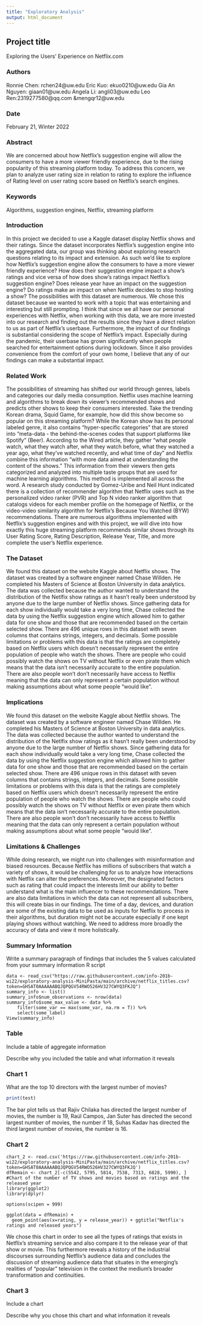 ```yaml
---
title: "Exploratory Analysis"
output: html_document
---
```


## Project title
Exploring the Users' Experience on Netflix.com

### Authors

Ronnie Chen: rchen24@uw.edu
Eric Kuo: ekuo0210@uw.edu
Gia An Nguyen: giaan01@uw.edu
Angela Li: angli03@uw.edu
Leo Ren:2319277580@qq.com &mengqr12@uw.edu

### Date

February 21, Winter 2022

### Abstract

We are concerned about how Netflix’s suggestion engine will allow the consumers to have a more viewer friendly experience, due to the rising popularity of this streaming platform today. To address this concern, we plan to analyze user rating size in relation to rating to explore the influence of Rating level on user rating score based on Netflix's search engines.

### Keywords

Algorithms, suggestion engines, Netflix, streaming platform

### Introduction  

In this project we decided to use a Kaggle dataset display Netflix shows and their ratings. Since the dataset incorporates Netflix’s suggestion engine into the aggregated data, our group was thinking about exploring research questions relating to its impact and extension. As such we’d like to explore how Netflix’s suggestion engine allow the consumers to have a more viewer friendly experience? How does their suggestion engine impact a show’s ratings and vice versa of how does show’s ratings impact Netflix’s suggestion engine? Does release year have an impact on the suggestion engine? Do ratings make an impact on when Netflix decides to stop hosting a show? The possibilities with this dataset are numerous. We chose this dataset because we wanted to work with a topic that was entertaining and interesting but still prompting. I think that since we all have our personal experiences with Netflix, when working with this data, we are more invested into our research and finding out the results since they have a direct relation to us as part of Netflix’s userbase. Furthermore, the impact of our findings is substantial considering the scope of Netflix’s impact. Especially during the pandemic, their userbase has grown significantly when people searched for entertainment options during lockdown. Since it also provides convenience from the comfort of your own home, I believe that any of our findings can make a substantial impact.

### Related Work  

The possibilities of streaming has shifted our world through genres, labels and categories our daily media consumption. Netflix uses machine learning and algorithms to break down its viewer's recommended shows and predicts other shows to keep their consumers interested. Take the trending Korean drama, Squid Game, for example, how did this show become so popular on this streaming platform? While the Korean show has its personal labeled genre, it also contains "hyper-specific categories" that are stored into "meta-data - the behind-the-scenes codes that support platforms like Spotify" (Beer). According to the Wired article, they gather "what people watch, what they watch after, what they watch before, what they watched a year ago, what they've watched recently, and what time of day" and Netflix combine this information "with more data aimed at understanding the content of the shows." This information from their viewers then gets categorized and analyzed into multiple taste groups that are used for machine learning algorithms. This method is implemented all across the word. A research study conducted by Gomez-Uribe and Neil Hunt indicated there is a collection of recommender algorithm that Netflix uses such as the personalized video ranker (PVR) and Top N video ranker algorithm that catalogs videos for each member profile on the homepage of Netflix, or the video-video similarity algorithm for Netflix's Because You Watched (BYW) recommendations. There are numerous algorithms implemented with Netflix's suggestion engines and with this project, we will dive into how exactly this huge streaming platform recommends similar shows through its User Rating Score, Rating Description, Release Year, Title, and more complete the user's Netflix experience.

### The Dataset

We found this dataset on the website Kaggle about Netflix shows. The dataset was created by a software engineer named Chase Willden. He completed his Masters of Science at Boston University in data analytics. The data was collected because the author wanted to understand the distribution of the Netlfix show ratings as it hasn't really been understood by anyone due to the large number of Netflix shows. Since gathering data for each show individually would take a very long time, Chase collected the data by using the Netflix suggestion engine which allowed him to gather data for one show and those that are recommended based on the certain selected show. There are 496 unique rows in this dataset with seven columns that contains strings, integers, and decimals. Some possible limitations or problems with this data is that the ratings are completely based on Netflix users which doesn't necessarily represent the entire population of people who watch the shows. There are people who could possibly watch the shows on TV without Netflix or even pirate them which means that the data isn't necessarily accurate to the entire population. There are also people won't don't necessarily have access to Netflix meaning that the data can only represent a certain population without making assumptions about what some people "would like".

### Implications

We found this dataset on the website Kaggle about Netflix shows. The dataset was created by a software engineer named Chase Willden. He completed his Masters of Science at Boston University in data analytics. The data was collected because the author wanted to understand the distribution of the Netlfix show ratings as it hasn't really been understood by anyone due to the large number of Netflix shows. Since gathering data for each show individually would take a very long time, Chase collected the data by using the Netflix suggestion engine which allowed him to gather data for one show and those that are recommended based on the certain selected show. There are 496 unique rows in this dataset with seven columns that contains strings, integers, and decimals. Some possible limitations or problems with this data is that the ratings are completely based on Netflix users which doesn't necessarily represent the entire population of people who watch the shows. There are people who could possibly watch the shows on TV without Netflix or even pirate them which means that the data isn't necessarily accurate to the entire population. There are also people won't don't necessarily have access to Netflix meaning that the data can only represent a certain population without making assumptions about what some people "would like".

### Limitations & Challenges

While doing research, we might run into challenges with misinformation and biased resources. Because Netflix has millions of subscribers that watch a variety of shows, it would be challenging for us to analyze how interactions with Netflix can alter the preferences. Moreover, the designated factors such as rating that could impact the interests limit our ability to better understand what is the main influencer to these recommendations. There are also data limitations in which the data can not represent all subscribers, this will create bias in our findings. The time of a day, devices, and duration are some of the existing data to be used as inputs for Netflix to process in their algorithms, but duration might not be accurate especially if one kept playing shows without watching. We need to address more broadly the accuracy of data and view it more holistically.

### Summary Information

Write a summary paragraph of findings that includes the 5 values calculated from your summary information R script

```
data <- read_csv("https://raw.githubusercontent.com/info-201b-wi22/exploratory-analysis-MiniPasta/main/archive/netflix_titles.csv?token=GHSAT0AAAAAABQJQPQGV54RWO526HV327CWYQ3FKJQ")
summary_info <- list()
summary_info$num_observations <- nrow(data)
summary_info$some_max_value <- data %>%
    filter(some_var == max(some_var, na.rm = T)) %>%
    select(some_label)
View(summary_info)
```


### Table

Include a table of aggregate information

Describe why you included the table and what information it reveals

### Chart 1
What are the top 10 directors with the largest number of movies?
```r
print(test)
```
The bar plot tells us that Rajiv Chilaka has directed the largest number of movies, the number is 19, Raúl Campos, Jan Suter has directed the second largest number of movies, the number if 18, Suhas Kadav has directed the third largest number of movies, the number is 16.



### Chart 2

```
chart_2 <- read.csv('https://raw.githubusercontent.com/info-201b-wi22/exploratory-analysis-MiniPasta/main/archive/netflix_titles.csv?token=GHSAT0AAAAAABQJQPQGV54RWO526HV327CWYQ3FKJQ')
dfRemain <- chart_2[-c(5542, 5795, 5814, 7538, 7313, 6828, 5990), ]
#Chart of the number of TV shows and movies based on ratings and the released year
library(ggplot2)
library(dplyr)

options(scipen = 999)

ggplot(data = dfRemain) +
  geom_point(aes(x=rating, y = release_year)) + ggtitle("Netflix's ratings and released years")
```

We chose this chart in order to  see all the types of ratings that exists in Netflix's streaming service and also compare it to the release year of that show or movie. This furthermore reveals a history of the industrial discourses surrounding Netflix's audience data and concludes the discussion of streaming audience data that situates in the emerging's realities of "popular" television in the context the medium's broader transformation and continuities.

### Chart 3

Include a chart

Describe why you chose this chart and what information it reveals
